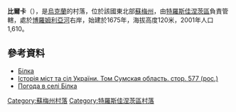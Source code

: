 {{coord|50|31|45|N|34|54|19|E|scale:100000|display=title}}



'''比爾卡'''（{{lang-uk|Білка}}），是[[烏克蘭|烏克蘭]]的村落，位於該國東北部[[蘇梅州|蘇梅州]]，由[[特羅斯佳涅茨區|特羅斯佳涅茨區]]負責管轄，處於[[博羅姆利亞河|博羅姆利亞河]]右岸，始建於1675年，海拔高度120米，2001年人口1,610。

==參考資料==
* [http://w1.c1.rada.gov.ua/pls/z7502/A005?rdat1=19.12.2011&rf7571=30286 Білка]
* [https://web.archive.org/web/20120914203749/http://www.igsu.org.ua/Sumskaja.obl/Trostjaneckij.rajon/Belka.html Історія міст та сіл України. Том Сумская область. стор. 577 (рос.)]
* [http://weather.in.ua/ua/symskaja/1273 Погода в селі Білка] {{Wayback|url=http://weather.in.ua/ua/symskaja/1273 |date=20111219212810 }}

{{DEFAULTSORT:Білка}}
[[Category:蘇梅州村落|Category:蘇梅州村落]]
[[Category:特羅斯佳涅茨區村落|Category:特羅斯佳涅茨區村落]]


{{Sumy-geo-stub}}